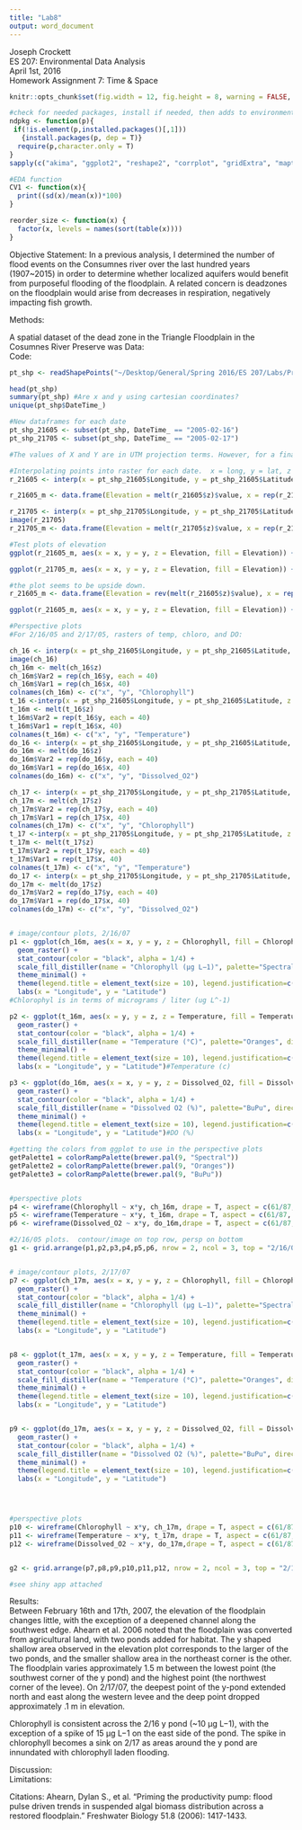 ```yaml
---
title: "Lab8"
output: word_document
---
```

Joseph Crockett  
ES 207: Environmental Data Analysis  
April 1st, 2016  
Homework Assignment 7: Time & Space  


```r
knitr::opts_chunk$set(fig.width = 12, fig.height = 8, warning = FALSE, message = FALSE)

#check for needed packages, install if needed, then adds to environment
ndpkg <- function(p){
 if(!is.element(p,installed.packages()[,1]))
   {install.packages(p, dep = T)}
  require(p,character.only = T)
}
sapply(c("akima", "ggplot2", "reshape2", "corrplot", "gridExtra", "maptools", "lattice", "RColorBrewer"), ndpkg)

#EDA function
CV1 <- function(x){
  print((sd(x)/mean(x))*100)
}

reorder_size <- function(x) {
  factor(x, levels = names(sort(table(x))))
}
```


Objective Statement: 
In a previous analysis, I determined the number of flood events on the Consumnes river over the last hundred years (1907~2015) in order to determine whether localized aquifers would benefit from purposeful flooding of the floodplain.  A related concern is deadzones on the floodplain would arise from decreases in respiration, negatively impacting fish growth.  

Methods:  

A spatial dataset of the dead zone in the Triangle Floodplain in the Cosumnes River Preserve was 
Data:  
Code:
```r
pt_shp <- readShapePoints("~/Desktop/General/Spring 2016/ES 207/Labs/Projects/Lab-1/Data/ahearn_allobs/allobs.shp")

head(pt_shp)
summary(pt_shp) #Are x and y using cartesian coordinates?
unique(pt_shp$DateTime_)

#New dataframes for each date
pt_shp_21605 <- subset(pt_shp, DateTime_ == "2005-02-16")
pt_shp_21705 <- subset(pt_shp, DateTime_ == "2005-02-17")

#The values of X and Y are in UTM projection terms. However, for a final report, I would think that stakeholders would better grasp longitude and latitude values, unless they were previously familiar with UTM.

#Interpolating points into raster for each date.  x = long, y = lat, z = elevation, just to see
r_21605 <- interp(x = pt_shp_21605$Longitude, y = pt_shp_21605$Latitude, z = pt_shp_21605$Elevati, duplicate = "mean")

r_21605_m <- data.frame(Elevation = melt(r_21605$z)$value, x = rep(r_21605$x, each = 40), y = rep(r_21605$y, 40)) #melting into longform so that I can use ggplot

r_21705 <- interp(x = pt_shp_21705$Longitude, y = pt_shp_21705$Latitude, z = pt_shp_21705$Elevati, duplicate = "mean")
image(r_21705)
r_21705_m <- data.frame(Elevation = melt(r_21705$z)$value, x = rep(r_21705$x, each = 40), y = rep(r_21705$y, 40))

#Test plots of elevation
ggplot(r_21605_m, aes(x = x, y = y, z = Elevation, fill = Elevation)) + geom_raster() + stat_contour(color = "grey50", alpha = 1/5) + scale_fill_distiller(palette="BrBG", direction = 1, na.value="white")+ theme_minimal() 

ggplot(r_21705_m, aes(x = x, y = y, z = Elevation, fill = Elevation)) + geom_raster() + stat_contour(color = "grey50", alpha = 1/5) + scale_fill_distiller(palette="BrBG", direction = 1, na.value="white")+ theme_minimal() 

#the plot seems to be upside down.  
r_21605_m <- data.frame(Elevation = rev(melt(r_21605$z)$value), x = rep(r_21605$x, each = 40), y = rep(r_21605$y, 40)) #reversing the order of the z term did it.

ggplot(r_21605_m, aes(x = x, y = y, z = Elevation, fill = Elevation)) + geom_raster() + stat_contour(color = "grey50", alpha = 1/5) + scale_fill_distiller(palette="BrBG", direction = 1, na.value="white")+ theme_minimal()
```

```r
#Perspective plots
#For 2/16/05 and 2/17/05, rasters of temp, chloro, and DO:

ch_16 <- interp(x = pt_shp_21605$Longitude, y = pt_shp_21605$Latitude, z = pt_shp_21605$Chlorophyl, duplicate = "mean")
image(ch_16)
ch_16m <- melt(ch_16$z)
ch_16m$Var2 = rep(ch_16$y, each = 40)
ch_16m$Var1 = rep(ch_16$x, 40)
colnames(ch_16m) <- c("x", "y", "Chlorophyll")
t_16 <-interp(x = pt_shp_21605$Longitude, y = pt_shp_21605$Latitude, z = pt_shp_21605$Temp, duplicate = "mean")
t_16m <- melt(t_16$z) 
t_16m$Var2 = rep(t_16$y, each = 40)
t_16m$Var1 = rep(t_16$x, 40)
colnames(t_16m) <- c("x", "y", "Temperature")
do_16 <- interp(x = pt_shp_21605$Longitude, y = pt_shp_21605$Latitude, z = pt_shp_21605$DO__, duplicate = "mean")
do_16m <- melt(do_16$z) 
do_16m$Var2 = rep(do_16$y, each = 40)
do_16m$Var1 = rep(do_16$x, 40)
colnames(do_16m) <- c("x", "y", "Dissolved_O2")

ch_17 <- interp(x = pt_shp_21705$Longitude, y = pt_shp_21705$Latitude, z = pt_shp_21705$Chlorophyl, duplicate = "mean")
ch_17m <- melt(ch_17$z) 
ch_17m$Var2 = rep(ch_17$y, each = 40)
ch_17m$Var1 = rep(ch_17$x, 40)
colnames(ch_17m) <- c("x", "y", "Chlorophyll")
t_17 <-interp(x = pt_shp_21705$Longitude, y = pt_shp_21705$Latitude, z = pt_shp_21705$Temp, duplicate = "mean")
t_17m <- melt(t_17$z)
t_17m$Var2 = rep(t_17$y, each = 40)
t_17m$Var1 = rep(t_17$x, 40)
colnames(t_17m) <- c("x", "y", "Temperature")
do_17 <- interp(x = pt_shp_21705$Longitude, y = pt_shp_21705$Latitude, z = pt_shp_21705$DO__, duplicate = "mean")
do_17m <- melt(do_17$z) 
do_17m$Var2 = rep(do_17$y, each = 40)
do_17m$Var1 = rep(do_17$x, 40)
colnames(do_17m) <- c("x", "y", "Dissolved_O2")


# image/contour plots, 2/16/07
p1 <- ggplot(ch_16m, aes(x = x, y = y, z = Chlorophyll, fill = Chlorophyll)) +
  geom_raster() +
  stat_contour(color = "black", alpha = 1/4) +
  scale_fill_distiller(name = "Chlorophyll (μg L−1)", palette="Spectral", direction = 1, na.value="white")+
  theme_minimal() +
  theme(legend.title = element_text(size = 10), legend.justification=c(0,1), legend.position=c(0,1))+
  labs(x = "Longitude", y = "Latitude")
#Chlorophyl is in terms of micrograms / liter (ug L^-1)

p2 <- ggplot(t_16m, aes(x = y, y = z, z = Temperature, fill = Temperature)) +
  geom_raster() +
  stat_contour(color = "black", alpha = 1/4) +
  scale_fill_distiller(name = "Temperature (°C)", palette="Oranges", direction = 1, na.value="white")+
  theme_minimal() +
  theme(legend.title = element_text(size = 10), legend.justification=c(0,1), legend.position=c(0,1))+
  labs(x = "Longitude", y = "Latitude")#Temperature (c)

p3 <- ggplot(do_16m, aes(x = x, y = y, z = Dissolved_O2, fill = Dissolved_O2)) +
  geom_raster() +
  stat_contour(color = "black", alpha = 1/4) +
  scale_fill_distiller(name = "Dissolved O2 (%)", palette="BuPu", direction = 1, na.value="white")+
  theme_minimal() +
  theme(legend.title = element_text(size = 10), legend.justification=c(0,1), legend.position=c(0,1))+
  labs(x = "Longitude", y = "Latitude")#DO (%)

#getting the colors from ggplot to use in the perspective plots
getPalette1 = colorRampPalette(brewer.pal(9, "Spectral"))
getPalette2 = colorRampPalette(brewer.pal(9, "Oranges"))
getPalette3 = colorRampPalette(brewer.pal(9, "BuPu"))


#perspective plots
p4 <- wireframe(Chlorophyll ~ x*y, ch_16m, drape = T, aspect = c(61/87, 0.4), col.regions = (getPalette1)(100), col = F, xlab = "Longitude", ylab = " Latitude", zlab = list("Dissolved O2", rot = 90))
p5 <- wireframe(Temperature ~ x*y, t_16m, drape = T, aspect = c(61/87, 0.4), col.regions =(getPalette2)(100), col = F, xlab = "Longitude", ylab = " Latitude",zlab = list("Dissolved O2", rot = 90))
p6 <- wireframe(Dissolved_O2 ~ x*y, do_16m,drape = T, aspect = c(61/87, 0.4), col.regions =(getPalette3)(100), col = F, xlab = "Longitude", ylab = " Latitude", zlab = list("Dissolved O2", rot = 90))

#2/16/05 plots.  contour/image on top row, persp on bottom
g1 <- grid.arrange(p1,p2,p3,p4,p5,p6, nrow = 2, ncol = 3, top = "2/16/07 Chlorophyl (μg L−1), Temperature (C), and Dissoved Oxygen (%) in the Triangle Floodplain Deadzone of the Consumnes River Preserve")


# image/contour plots, 2/17/07
p7 <- ggplot(ch_17m, aes(x = x, y = y, z = Chlorophyll, fill = Chlorophyll)) +
  geom_raster() +
  stat_contour(color = "black", alpha = 1/4) +
  scale_fill_distiller(name = "Chlorophyll (μg L−1)", palette="Spectral", direction = 1, na.value="white")+
  theme_minimal() +
  theme(legend.title = element_text(size = 10), legend.justification=c(0,1), legend.position=c(0,1))+
  labs(x = "Longitude", y = "Latitude")


p8 <- ggplot(t_17m, aes(x = x, y = y, z = Temperature, fill = Temperature)) +
  geom_raster() +
  stat_contour(color = "black", alpha = 1/4) +
  scale_fill_distiller(name = "Temperature (°C)", palette="Oranges", direction = 1, na.value="white")+
  theme_minimal() +
  theme(legend.title = element_text(size = 10), legend.justification=c(0,1), legend.position=c(0,1))+
  labs(x = "Longitude", y = "Latitude")


p9 <- ggplot(do_17m, aes(x = x, y = y, z = Dissolved_O2, fill = Dissolved_O2)) +
  geom_raster() +
  stat_contour(color = "black", alpha = 1/4) +
  scale_fill_distiller(name = "Dissolved O2 (%)", palette="BuPu", direction = 1, na.value="white")+
  theme_minimal() +
  theme(legend.title = element_text(size = 10), legend.justification=c(0,1), legend.position=c(0,1))+
  labs(x = "Longitude", y = "Latitude")




#perspective plots
p10 <- wireframe(Chlorophyll ~ x*y, ch_17m, drape = T, aspect = c(61/87, 0.4), col.regions = (getPalette1)(100), col = F, xlab = "Longitude", ylab = " Latitude", zlab = list("Chlorophyll (μg L−1)", rot = 90))
p11 <- wireframe(Temperature ~ x*y, t_17m, drape = T, aspect = c(61/87, 0.4), col.regions = (getPalette2)(100), col = F, xlab = "Longitude", ylab = " Latitude", zlab = list("Temperature (°C)", rot = 90))
p12 <- wireframe(Dissolved_O2 ~ x*y, do_17m,drape = T, aspect = c(61/87, 0.4), col.regions = (getPalette3)(100), col = F, xlab = "Longitude", ylab = " Latitude", zlab = list("Dissolved O2 (%)", rot = 90))


g2 <- grid.arrange(p7,p8,p9,p10,p11,p12, nrow = 2, ncol = 3, top = "2/17/07 Chlorophyl (μg L−1), Temperature (C), and Dissoved Oxygen (%) in the Triangle Floodplain Deadzone of the Consumnes River Preserve")
```

```r
#see shiny app attached
```

Results:  
Between February 16th and 17th, 2007, the elevation of the floodplain changes little, with the exception of a deepened channel along the southwest edge.  Ahearn et al. 2006 noted that the floodplain was converted from agricultural land, with two ponds added for habitat.  The y shaped shallow area observed in the elevation plot corresponds to the larger of the two ponds, and the smaller shallow area in the northeast corner is the other. The floodplain varies approximately 1.5 m between the lowest point (the southwest corner of the y pond) and the highest point (the northwest corner of the levee).  On 2/17/07, the deepest point of the y-pond extended north and east along the western levee and the deep point dropped approximately .1 m in elevation. 

Chlorophyll is consistent across the 2/16 y pond (~10 μg L−1), with the exception of a spike of 15 μg L−1 on the east side of the pond.  The spike in chlorophyll becomes a sink on 2/17 as areas around the y pond are innundated with chlorophyll laden flooding.

Discussion:  
Limitations:

Citations:
Ahearn, Dylan S., et al. "Priming the productivity pump: flood pulse driven trends in suspended algal biomass distribution across a restored floodplain." Freshwater Biology 51.8 (2006): 1417-1433.